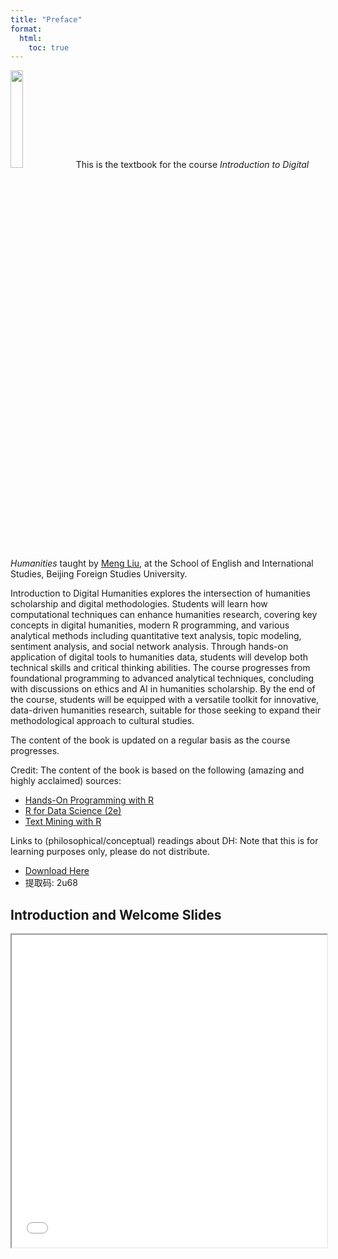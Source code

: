 ```yaml
---
title: "Preface"
format:
  html:
    toc: true
---
```


::: {.callout .image-wrap}
![](images/Meng.png){width=20%}
This is the textbook for the course *Introduction to Digital Humanities* taught by [Meng Liu](https://mengliu.info), at the School of English and International Studies, Beijing Foreign Studies University. 
:::


[Introduction to Digital Humanities]{.highlight-blue} explores the intersection of humanities scholarship and digital methodologies. Students will learn how computational techniques can enhance humanities research, covering key concepts in digital humanities, modern R programming, and various analytical methods including quantitative text analysis, topic modeling, sentiment analysis, and social network analysis. Through hands-on application of digital tools to humanities data, students will develop both technical skills and critical thinking abilities. The course progresses from foundational programming to advanced analytical techniques, concluding with discussions on ethics and AI in humanities scholarship. By the end of the course, students will be equipped with a versatile toolkit for innovative, data-driven humanities research, suitable for those seeking to expand their methodological approach to cultural studies.

The content of the book is updated on a regular basis as the course progresses. 

::: {.callout-note}
Credit: The content of the book is based on the following (amazing and highly acclaimed) sources: 

- [Hands-On Programming with R](https://rstudio-education.github.io/hopr/)
- [R for Data Science (2e)](https://r4ds.hadley.nz/)
- [Text Mining with R](https://www.tidytextmining.com/)

Links to (philosophical/conceptual) readings about DH:
Note that this is for learning purposes only, please do not distribute. 

- [Download Here](https://pan.baidu.com/s/1ePoLaeSR5iShyUaZHG1nbg?pwd=2u68)
- 提取码: 2u68 

:::



## Introduction and Welcome Slides {.unnumbered}

<iframe src="../book/slides/s-preface.html" width="100%" height="500px"></iframe>
